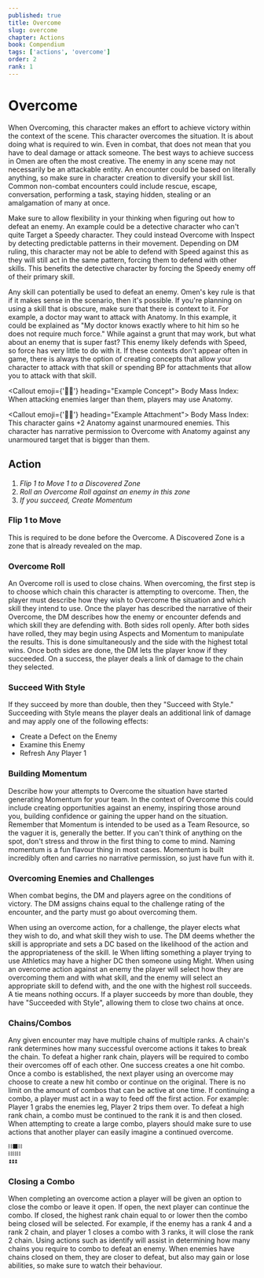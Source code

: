 ```yaml
---
published: true
title: Overcome
slug: overcome
chapter: Actions
book: Compendium
tags: ['actions', 'overcome']
order: 2
rank: 1
---
```



# Overcome

When Overcoming, this character makes an effort to achieve victory within the context of the scene. This character overcomes the situation. It is about doing what is required to win. Even in combat, that does not mean that you have to deal damage or attack someone. The best ways to achieve success in Omen are often the most creative. The enemy in any scene may not necessarily be an attackable entity. An encounter could be based on literally anything, so make sure in character creation to diversify your skill list. Common non-combat encounters could include rescue, escape, conversation, performing a task, staying hidden, stealing or an amalgamation of many at once.

Make sure to allow flexibility in your thinking when figuring out how to defeat an enemy. An example could be a detective character who can't quite Target a Speedy character. They could instead Overcome with Inspect by detecting predictable patterns in their movement. Depending on DM ruling, this character may not be able to defend with Speed against this as they will still act in the same pattern, forcing them to defend with other skills. This benefits the detective character by forcing the Speedy enemy off of their primary skill.

Any skill can potentially be used to defeat an enemy. Omen's key rule is that if it makes sense in the scenario, then it's possible. If you're planning on using a skill that is obscure, make sure that there is context to it. For example, a doctor may want to attack with Anatomy. In this example, it could be explained as "My doctor knows exactly where to hit him so he does not require much force." While against a grunt that may work, but what about an enemy that is super fast? This enemy likely defends with Speed, so force has very little to do with it. If these contexts don't appear often in game, there is always the option of creating concepts that allow your character to attack with that skill or spending BP for attachments that allow you to attack with that skill.

<Callout emoji={'🤔💭'} heading="Example Concept">
    Body Mass Index: When attacking enemies larger than them, players may use
    Anatomy.
</Callout>

<Callout emoji={'🔌📎'} heading="Example Attachment">
    Body Mass Index: This character gains +2 Anatomy against unarmoured enemies.
    This character has narrative permission to Overcome with Anatomy against any
    unarmoured target that is bigger than them.
</Callout>

## Action

1. _Flip 1 to Move 1 to a Discovered Zone_
1. _Roll an Overcome Roll against an enemy in this zone_
1. _If you succeed, Create Momentum_

### Flip 1 to Move

This is required to be done before the Overcome. A Discovered Zone is a zone that is already revealed on the map.

### Overcome Roll

An Overcome roll is used to close chains. When overcoming, the first step is to choose which chain this character is attempting to overcome. Then, the player must describe how they wish to Overcome the situation and which skill they intend to use. Once the player has described the narrative of their Overcome, the DM describes how the enemy or encounter defends and which skill they are defending with. Both sides roll openly. After both sides have rolled, they may begin using Aspects and Momentum to manipulate the results. This is done simultaneously and the side with the highest total wins. Once both sides are done, the DM lets the player know if they succeeded. On a success, the player deals a link of damage to the chain they selected.

### Succeed With Style

If they succeed by more than double, then they "Succeed with Style." Succeeding with Style means the player deals an additional link of damage and may apply one of the following effects:

-   Create a Defect on the Enemy
-   Examine this Enemy
-   Refresh Any Player 1

### Building Momentum

Describe how your attempts to Overcome the situation have started generating Momentum for your team. In the context of Overcome this could include creating opportunities against an enemy, inspiring those around you, building confidence or gaining the upper hand on the situation. Remember that Momentum is intended to be used as a Team Resource, so the vaguer it is, generally the better. If you can't think of anything on the spot, don't stress and throw in the first thing to come to mind. Naming momentum is a fun flavour thing in most cases. Momentum is built incredibly often and carries no narrative permission, so just have fun with it.

### Overcoming Enemies and Challenges

When combat begins, the DM and players agree on the conditions of victory. The DM assigns chains equal to the challenge rating of the encounter, and the party must go about overcoming them.

When using an overcome action, for a challenge, the player elects what they wish to do, and what skill they wish to use. The DM deems whether the skill is appropriate and sets a DC based on the likelihood of the action and the appropriateness of the skill. Ie When lifting something a player trying to use Athletics may have a higher DC then someone using Might. When using an overcome action against an enemy the player will select how they are overcoming them and with what skill, and the enemy will select an appropriate skill to defend with, and the one with the highest roll succeeds. A tie means nothing occurs. If a player succeeds by more than double, they have "Succeeded with Style", allowing them to close two chains at once.

### Chains/Combos

Any given encounter may have multiple chains of multiple ranks. A chain's rank determines how many successful overcome actions it takes to break the chain. To defeat a higher rank chain, players will be required to combo their overcomes off of each other. One success creates a one hit combo. Once a combo is established, the next player using an overcome may choose to create a new hit combo or continue on the original. There is no limit on the amount of combos that can be active at one time. If continuing a combo, a player must act in a way to feed off the first action. For example: Player 1 grabs the enemies leg, Player 2 trips them over. To defeat a high rank chain, a combo must be continued to the rank it is and then closed. When attempting to create a large combo, players should make sure to use actions that another player can easily imagine a continued overcome.

```txt
⛓️⬛⛓️
⛓️⛓️⛓️
⏫⏫⏫
```

### Closing a Combo

When completing an overcome action a player will be given an option to close the combo or leave it open. If open, the next player can continue the combo. If closed, the highest rank chain equal to or lower then the combo being closed will be selected. For example, if the enemy has a rank 4 and a rank 2 chain, and player 1 closes a combo with 3 ranks, it will close the rank 2 chain. Using actions such as identify will assist in determining how many chains you require to combo to defeat an enemy. When enemies have chains closed on them, they are closer to defeat, but also may gain or lose abilities, so make sure to watch their behaviour.
